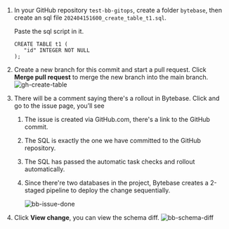 1. In your GitHub repository `test-bb-gitops`, create a folder `bytebase`, then create an sql file `202404151600_create_table_t1.sql`.

   Paste the sql script in it.

   ```text
   CREATE TABLE t1 (
      "id" INTEGER NOT NULL
   );
   ```

1. Create a new branch for this commit and start a pull request. Click **Merge pull request** to merge the new branch into the main branch.
   ![gh-create-table](/content/docs/tutorials/database-change-management-share/gh-create-table.webp)

1. There will be a comment saying there's a rollout in Bytebase. Click and go to the issue page, you’ll see

   1. The issue is created via GitHub.com, there's a link to the GitHub commit.
   1. The SQL is exactly the one we have committed to the GitHub repository.
   1. The SQL has passed the automatic task checks and rollout automatically.
   1. Since there're two databases in the project, Bytebase creates a 2-staged pipeline to deploy the change sequentially.

      ![bb-issue-done](/content/docs/tutorials/database-change-management-share/bb-issue-done###db###.webp)

1. Click **View change**, you can view the schema diff.
   ![bb-schema-diff](/content/docs/tutorials/database-change-management-share/bb-schema-diff###db###.webp)
